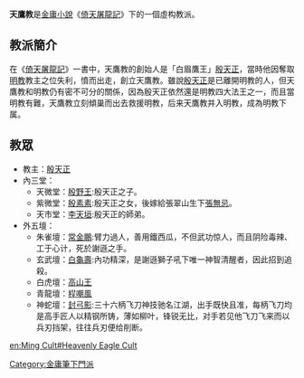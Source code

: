{{金庸帮派
|名称=天鷹教
|小说=[[倚天屠龍記|倚天屠龍記]]
|时代=[[元朝|元朝]]
|祖师=[[殷天正|殷天正]]
|掌门=[[殷天正|殷天正]]
|人物=[[殷野王|殷野王]]<br>[[殷素素|殷素素]]<br>[[常金鵬|常金鵬]]<br>[[白龜壽|白龜壽]]<br>[[李天恆|李天恆]]
}}
'''天鷹教'''是[[金庸小說|金庸小說]]《[[倚天屠龍記|倚天屠龍記]]》下的一個虛构教派。

==教派簡介==
在《[[倚天屠龍記|倚天屠龍記]]》一書中，天鷹教的創始人是「白眉鷹王」[[殷天正|殷天正]]，當時他因奪取[[明教|明教]]教主之位失利，憤而出走，創立天鷹教。雖說[[殷天正|殷天正]]是已離開明教的人，但天鷹教和明教仍有密不可分的關係，因為殷天正依然還是明教四大法王之一，而且當明教有難，天鷹教立刻傾巢而出去救援明教，后来天鷹教并入明教，成為明教下属。

==教眾==
* 教主：[[殷天正|殷天正]]
* 內三堂：
** 天微堂：[[殷野王|殷野王]]:殷天正之子。
** 紫微堂：[[殷素素|殷素素]]:殷天正之女，後嫁給張翠山生下[[張無忌|張無忌]]。
** 天市堂：[[李天垣|李天垣]]:殷天正的師弟。
* 外五壇：
** 朱雀壇：[[常金鵬|常金鵬]]:臂力過人，善用鐵西瓜，不但武功惊人，而且阴险毒辣、工于心计，死於謝遜之手。
** 玄武壇：[[白龜壽|白龜壽]]:內功精深，是謝遜獅子吼下唯一神智清醒者，因此招到追殺。
** 白虎壇：[[高山王|高山王]]
** 青龍壇：[[程嘲風|程嘲風]]
** 神蛇壇：[[封弓影|封弓影]]:三十六柄飞刀神技驰名江湖，出手既快且准，每柄飞刀均是高手匠人以精钢所铸，薄如柳叶，锋锐无比，对手若见他飞刀飞来而以兵刃挡架，往往兵刃便给削断。

[[Category:金庸筆下門派|Category:金庸筆下門派]]

[[en:Ming_Cult#Heavenly_Eagle_Cult|en:Ming Cult#Heavenly Eagle Cult]]